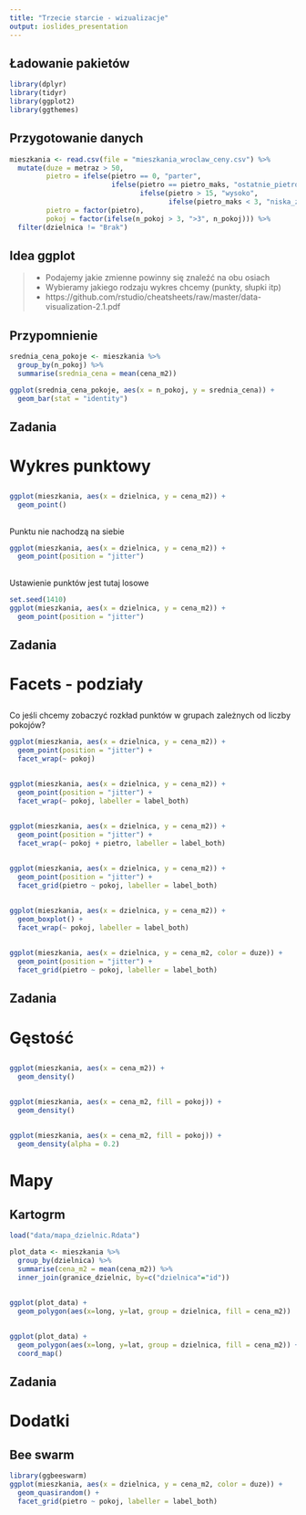 ```yaml
---
title: "Trzecie starcie - wizualizacje"
output: ioslides_presentation
---
```


## Ładowanie pakietów

```r
library(dplyr)
library(tidyr)
library(ggplot2)
library(ggthemes)
```

## Przygotowanie danych

```r
mieszkania <- read.csv(file = "mieszkania_wroclaw_ceny.csv") %>% 
  mutate(duze = metraz > 50,
         pietro = ifelse(pietro == 0, "parter",
                         ifelse(pietro == pietro_maks, "ostatnie_pietro",
                                ifelse(pietro > 15, "wysoko",
                                       ifelse(pietro_maks < 3, "niska_zabudowa", "inne")))),
         pietro = factor(pietro),
         pokoj = factor(ifelse(n_pokoj > 3, ">3", n_pokoj))) %>% 
  filter(dzielnica != "Brak")
```

## Idea ggplot

> * Podajemy jakie zmienne powinny się znaleźć na obu osiach
> * Wybieramy jakiego rodzaju wykres chcemy (punkty, słupki itp)
> * https://github.com/rstudio/cheatsheets/raw/master/data-visualization-2.1.pdf

## Przypomnienie 

```r
srednia_cena_pokoje <- mieszkania %>%
  group_by(n_pokoj) %>%
  summarise(srednia_cena = mean(cena_m2))

ggplot(srednia_cena_pokoje, aes(x = n_pokoj, y = srednia_cena)) +
  geom_bar(stat = "identity")
```

## Zadania

# Wykres punktowy

## 

```r
ggplot(mieszkania, aes(x = dzielnica, y = cena_m2)) +
  geom_point()
```


##

Punktu nie nachodzą na siebie

```r
ggplot(mieszkania, aes(x = dzielnica, y = cena_m2)) +
  geom_point(position = "jitter")
```

##

Ustawienie punktów jest tutaj losowe

```r
set.seed(1410)
ggplot(mieszkania, aes(x = dzielnica, y = cena_m2)) +
  geom_point(position = "jitter")
```

## Zadania

# Facets - podziały

## 

Co jeśli chcemy zobaczyć rozkład punktów w grupach zależnych
od liczby pokojów?

```r
ggplot(mieszkania, aes(x = dzielnica, y = cena_m2)) +
  geom_point(position = "jitter") +
  facet_wrap(~ pokoj)
```

## 

```r
ggplot(mieszkania, aes(x = dzielnica, y = cena_m2)) +
  geom_point(position = "jitter") +
  facet_wrap(~ pokoj, labeller = label_both)
```

## 

```r
ggplot(mieszkania, aes(x = dzielnica, y = cena_m2)) +
  geom_point(position = "jitter") +
  facet_wrap(~ pokoj + pietro, labeller = label_both)
```

## 


```r
ggplot(mieszkania, aes(x = dzielnica, y = cena_m2)) +
  geom_point(position = "jitter") +
  facet_grid(pietro ~ pokoj, labeller = label_both)
```

## 

```r
ggplot(mieszkania, aes(x = dzielnica, y = cena_m2)) +
  geom_boxplot() +
  facet_wrap(~ pokoj, labeller = label_both)
```

## 


```r
ggplot(mieszkania, aes(x = dzielnica, y = cena_m2, color = duze)) +
  geom_point(position = "jitter") +
  facet_grid(pietro ~ pokoj, labeller = label_both)
```

## Zadania

# Gęstość

## 

```r
ggplot(mieszkania, aes(x = cena_m2)) +
  geom_density()
```

## 

```r
ggplot(mieszkania, aes(x = cena_m2, fill = pokoj)) +
  geom_density() 
```

## 

```r
ggplot(mieszkania, aes(x = cena_m2, fill = pokoj)) +
  geom_density(alpha = 0.2) 
```

  
# Mapy

## Kartogrm

```r
load("data/mapa_dzielnic.Rdata")

plot_data <- mieszkania %>%
  group_by(dzielnica) %>%
  summarise(cena_m2 = mean(cena_m2)) %>%
  inner_join(granice_dzielnic, by=c("dzielnica"="id")) 
```

## 

```r
ggplot(plot_data) +
  geom_polygon(aes(x=long, y=lat, group = dzielnica, fill = cena_m2))
```

##

```r
ggplot(plot_data) +
  geom_polygon(aes(x=long, y=lat, group = dzielnica, fill = cena_m2)) +
  coord_map()
```

## Zadania

# Dodatki

## Bee swarm

```r
library(ggbeeswarm)
ggplot(mieszkania, aes(x = dzielnica, y = cena_m2, color = duze)) +
  geom_quasirandom() +
  facet_grid(pietro ~ pokoj, labeller = label_both)
```